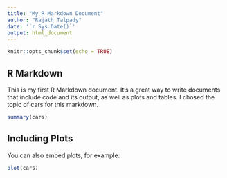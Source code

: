 ```yaml
---
title: "My R Markdown Document"
author: "Rajath Talpady"
date: '`r Sys.Date()`'
output: html_document
---
```


```r
knitr::opts_chunk$set(echo = TRUE)
```

## R Markdown

This is my first R Markdown document. It's a great way to write documents that include code and its output, as well as plots and tables. I chosed the topic of cars for this markdown.


```r
summary(cars)
```

## Including Plots

You can also embed plots, for example:

```r
plot(cars)
```


